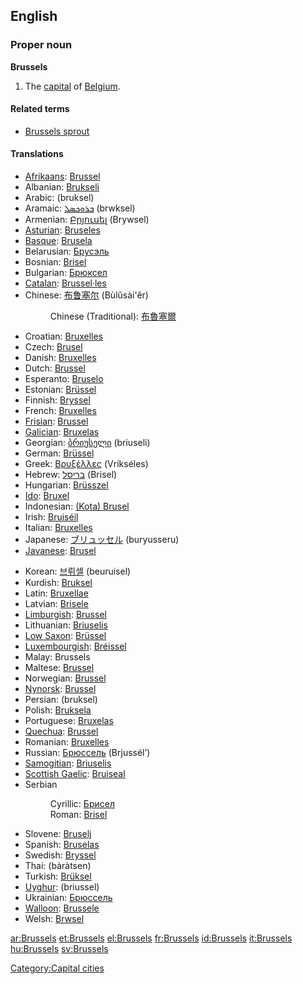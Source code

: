 ==English==

===Proper noun===
{{wikipedia}}
'''Brussels'''

# The [[capital]] of [[Belgium]].

====Related terms====
*[[Brussels sprout]]

====Translations====
{{trans-top|capital of Belgium}}
*[[Afrikaans]]: [[Brussel]]
*Albanian: [[Brukseli]]
*Arabic: {{ARchar|[[بروكسل]]}} (bruksel)
*Aramaic: [[ܒܪܘܟܣܠ]] (brwksel)
*Armenian: [[Բրյուսել]] (Brywsel)
*[[Asturian]]: [[Bruseles]]
*[[Basque]]: [[Brusela]]
*Belarusian: [[Брусэль]]
*Bosnian: [[Brisel]] {{m}}
*Bulgarian: [[Брюксел]]
*[[Catalan]]: [[Brussel·les]]
*Chinese: [[布鲁塞尔]] (Bùlǔsài'ěr)
*:Chinese (Traditional): [[布魯塞爾]]
*Croatian: [[Bruxelles]]
*Czech: [[Brusel]]
*Danish: [[Bruxelles]]
*Dutch: [[Brussel]] {{n}}
*Esperanto: [[Bruselo]]
*Estonian: [[Brüssel]]
*Finnish: [[Bryssel]]
*French: [[Bruxelles]] {{f}}
*[[Frisian]]: [[Brussel]]
*[[Galician]]: [[Bruxelas]]
*Georgian: [[ბრიუსელი]] (briuseli)
*German: [[Brüssel]] {{n}}
*Greek: [[Βρυξέλλες]] (Vrikséles) {{f|p}}
*Hebrew: [[בריסל]] (Brisel)
*Hungarian: [[Brüsszel]]
*[[Ido]]: [[Bruxel]]
*Indonesian: [[(Kota) Brusel]]
*Irish: [[Bruiséil]]
*Italian: [[Bruxelles]] {{f}}
*Japanese: [[ブリュッセル]] (buryusseru)
*[[Javanese]]: [[Brusel]]
{{trans-mid}}
*Korean: [[브뤼셀]] (beuruisel)
*Kurdish: [[Bruksel]]
*Latin: [[Bruxellae]]
*Latvian: [[Brisele]]
*[[Limburgish]]: [[Brussel]]
*Lithuanian: [[Briuselis]]
*[[Low Saxon]]: [[Brüssel]]
*[[Luxembourgish]]: [[Bréissel]]
*Malay: Brussels
*Maltese: [[Brussel]]
*Norwegian: [[Brussel]]
*[[Nynorsk]]: [[Brussel]]
*Persian: {{FAchar|[[بروکسل]]}} (bruksel)
*Polish: [[Bruksela]]
*Portuguese: [[Bruxelas]]
*[[Quechua]]: [[Brussel]]
*Romanian: [[Bruxelles]]
*Russian: [[Брюссель]] (Brjussél’) {{m}}
*[[Samogitian]]: [[Briuselis]]
*[[Scottish Gaelic]]: [[Bruiseal]]
*Serbian
*:Cyrillic: [[Брисел]] {{m}}
*:Roman: [[Brisel#Serbian|Brisel]] {{m}}
*Slovene: [[Bruselj]]
*Spanish: [[Bruselas]] {{f}}
*Swedish: [[Bryssel]]
*Thai: {{THchar|[[บรัสเซลส์]]}} (bàràtsen)
*Turkish: [[Brüksel]]
*[[Uyghur]]: {{URchar|[[بريۇسسېل]]}} (briussel)
*Ukrainian: [[Брюссель]]
*[[Walloon]]: [[Brussele]]
*Welsh: [[Brwsel]]
{{trans-bottom}}

[[Category:Capital cities]]

[[ar:Brussels]]
[[et:Brussels]]
[[el:Brussels]]
[[fr:Brussels]]
[[id:Brussels]]
[[it:Brussels]]
[[hu:Brussels]]
[[sv:Brussels]]